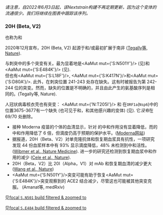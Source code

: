 

<MdxContent filepath="clusters/VoCHeader.mdx" />

_请注意，自2022年6月3日起，该Nextstrain构建不再定期更新，因为这个变体的流通很少。我们将继续在图表中跟踪该序列。_

### 20H (Beta, V2)
也称为<Lin name="B.1.351" />和<Who name="Beta" />

2020年12月宣布，20H (Beta, V2) 起源于和/或最初扩展于南非 ([Tegally等, Nature](https://www.nature.com/articles/s41586-021-03402-9)).

<VarOrLin name="20H (Beta, V2)"/>与刺突中的多个突变有关。最为显着地是<AaMut mut={'S:N501Y'}/> (见<Mut name="S:N501"/>)和<AaMut mut={'S:E484K'}/> (见<Mut name="S:E484"/>). <br/>
但也有<AaMut mut={'S:L18F'}/>, <AaMut mut={'S:K417N'}/>和<AaMut mut={'S:D80A'}/>.
此外，在刺突位置 241-243 处存在缺失。这有时被报告为第 242-244 位的突变。然而，缺失的位置是不明确的，并且由此产生的氨基酸序列是相同的。(<LinkExternal href="https://www.nature.com/articles/s41586-021-03402-9">Tegally等, Nature</LinkExternal>).

人冠状病毒核衣壳也有突变： <AaMut mut={'N:T205I'}/> 和 在<code>ORF1a</code>(<code>Nsp6</code>)中的位置3675-3677有一个缺失 (也可见于<VarOrLin name="20I (Alpha, V1)" prefix=""/>和<VarOrLin name="20J (Gamma, V3)" prefix=""/>，和其他感兴趣的变体) (见<Mut name="ORF1a:S3675"/>).
它*没有*在 69/70 处删除。

- 接种 Moderna 疫苗的个体的血清显示，针对<VarOrLin name="20I (Alpha, V1)" prefix=""/> 的中和作用没有显着降低，而<VarOrLin name="20H (Beta, V2)" prefix=""/>的中和作用降低了 6 倍，但滴度仍高于预期的保护水平。([Moderna网站](https://investors.modernatx.com/news-releases/news-release-details/moderna-covid-19-vaccine-retains-neutralizing-activity-against))
- 据报道，20H（Beta、V2）对单克隆抗体和恢复期血浆具有抗性，一项研究发现 44 份血浆样本中有 93% 显示滴度降低，48% 未检测到中和活性。 ([Wibmer et al., Nature Medicine](https://www.nature.com/articles/s41591-021-01285-x)). 进一步的研究还检测到恢复期血浆中和作用的减少 ([Cele et al., Nature](https://www.nature.com/articles/s41586-021-03471-w)).
- 20H（Beta，V2）比 20I（Alpha，V1）对 mAb 和恢复期血清的减少更大 ([Wang et al., Nature](https://www.nature.com/articles/s41586-021-03398-2))
- <AaMut mut={'S:N501Y'}/>突变可能有助于恢复<AaMut mut={'S:E484K'}/>突变观察到的 ACE2 结合减少，尽管这也可能被其他突变克服。 (<LinkExternal href="https://www.medrxiv.org/content/10.1101/2021.03.07.21253098v2.full-text">Amanat等, medRxiv</LinkExternal>)

见[focal `S.N501` build filtered & zoomed to <VarOrLinText name="20H (Beta, V2)"/>](https://nextstrain.org/groups/neherlab/ncov/S.N501?c=gt-S_501&label=clade:20H%20%28Beta,%20V2%29&p=grid&r=country)

见[focal `S.E484` build filtered & zoomed to <VarOrLinText name="20H (Beta, V2)"/>](https://nextstrain.org/groups/neherlab/ncov/S.E484?c=gt-S_484&label=clade:20H%20%28Beta,%20V2%29&p=grid&r=country)
